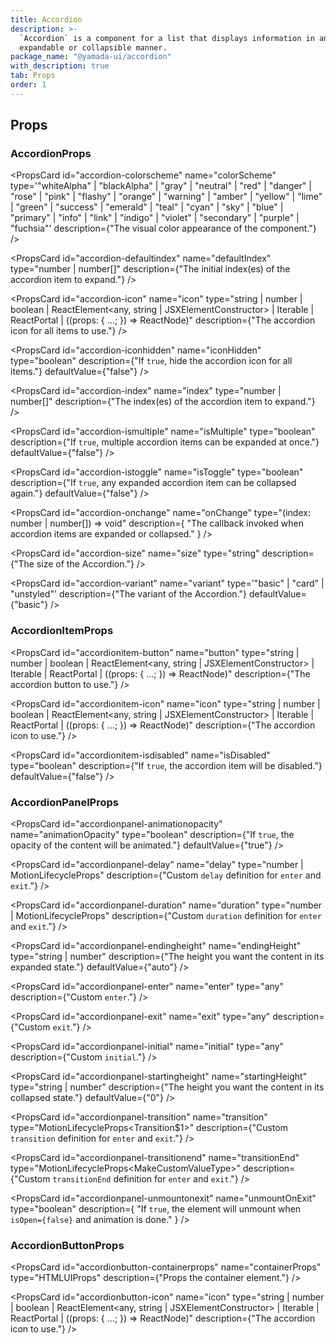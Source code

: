 ```yaml
---
title: Accordion
description: >-
  `Accordion` is a component for a list that displays information in an
  expandable or collapsible manner.
package_name: "@yamada-ui/accordion"
with_description: true
tab: Props
order: 1
---
```


## Props

### AccordionProps

<PropsCard id="accordion-_accept" name="_accept" type="CSSUIObject" />

<PropsCard id="accordion-_active" name="_active" type="CSSUIObject" />

<PropsCard id="accordion-_after" name="_after" type="CSSUIObject" />

<PropsCard id="accordion-_anylink" name="_anyLink" type="CSSUIObject" />

<PropsCard id="accordion-_autofill" name="_autofill" type="CSSUIObject" />

<PropsCard id="accordion-_backdrop" name="_backdrop" type="CSSUIObject" />

<PropsCard id="accordion-_before" name="_before" type="CSSUIObject" />

<PropsCard id="accordion-_between" name="_between" type="CSSUIObject" />

<PropsCard id="accordion-_blank" name="_blank" type="CSSUIObject" />

<PropsCard id="accordion-_checked" name="_checked" type="CSSUIObject" />

<PropsCard id="accordion-_cue" name="_cue" type="CSSUIObject" />

<PropsCard id="accordion-_cueregion" name="_cueRegion" type="CSSUIObject" />

<PropsCard id="accordion-_dark" name="_dark" type="CSSUIObject" />

<PropsCard id="accordion-_default" name="_default" type="CSSUIObject" />

<PropsCard id="accordion-_disabled" name="_disabled" type="CSSUIObject" />

<PropsCard id="accordion-_empty" name="_empty" type="CSSUIObject" />

<PropsCard id="accordion-_enabled" name="_enabled" type="CSSUIObject" />

<PropsCard id="accordion-_end" name="_end" type="CSSUIObject" />

<PropsCard id="accordion-_even" name="_even" type="CSSUIObject" />

<PropsCard id="accordion-_expanded" name="_expanded" type="CSSUIObject" />

<PropsCard
  id="accordion-_fileselector"
  name="_fileSelector"
  type="CSSUIObject"
/>

<PropsCard id="accordion-_filled" name="_filled" type="CSSUIObject" />

<PropsCard id="accordion-_first" name="_first" type="CSSUIObject" />

<PropsCard id="accordion-_firstletter" name="_firstLetter" type="CSSUIObject" />

<PropsCard id="accordion-_firstline" name="_firstLine" type="CSSUIObject" />

<PropsCard id="accordion-_focus" name="_focus" type="CSSUIObject" />

<PropsCard
  id="accordion-_focusvisible"
  name="_focusVisible"
  type="CSSUIObject"
/>

<PropsCard id="accordion-_focuswithin" name="_focusWithin" type="CSSUIObject" />

<PropsCard id="accordion-_fullscreen" name="_fullScreen" type="CSSUIObject" />

<PropsCard id="accordion-_grabbed" name="_grabbed" type="CSSUIObject" />

<PropsCard id="accordion-_groupaccept" name="_groupAccept" type="CSSUIObject" />

<PropsCard id="accordion-_groupactive" name="_groupActive" type="CSSUIObject" />

<PropsCard id="accordion-_groupblank" name="_groupBlank" type="CSSUIObject" />

<PropsCard
  id="accordion-_groupchecked"
  name="_groupChecked"
  type="CSSUIObject"
/>

<PropsCard
  id="accordion-_groupdisabled"
  name="_groupDisabled"
  type="CSSUIObject"
/>

<PropsCard
  id="accordion-_groupenabled"
  name="_groupEnabled"
  type="CSSUIObject"
/>

<PropsCard
  id="accordion-_groupexpanded"
  name="_groupExpanded"
  type="CSSUIObject"
/>

<PropsCard id="accordion-_groupfocus" name="_groupFocus" type="CSSUIObject" />

<PropsCard
  id="accordion-_groupfocusvisible"
  name="_groupFocusVisible"
  type="CSSUIObject"
/>

<PropsCard
  id="accordion-_groupfocuswithin"
  name="_groupFocusWithin"
  type="CSSUIObject"
/>

<PropsCard
  id="accordion-_groupgrabbed"
  name="_groupGrabbed"
  type="CSSUIObject"
/>

<PropsCard
  id="accordion-_grouphorizontal"
  name="_groupHorizontal"
  type="CSSUIObject"
/>

<PropsCard id="accordion-_grouphover" name="_groupHover" type="CSSUIObject" />

<PropsCard id="accordion-_groupidle" name="_groupIdle" type="CSSUIObject" />

<PropsCard
  id="accordion-_groupinvalid"
  name="_groupInvalid"
  type="CSSUIObject"
/>

<PropsCard id="accordion-_grouploaded" name="_groupLoaded" type="CSSUIObject" />

<PropsCard
  id="accordion-_grouploading"
  name="_groupLoading"
  type="CSSUIObject"
/>

<PropsCard
  id="accordion-_groupoptional"
  name="_groupOptional"
  type="CSSUIObject"
/>

<PropsCard
  id="accordion-_groupplaceholdershown"
  name="_groupPlaceholderShown"
  type="CSSUIObject"
/>

<PropsCard
  id="accordion-_grouppressed"
  name="_groupPressed"
  type="CSSUIObject"
/>

<PropsCard
  id="accordion-_groupreadonly"
  name="_groupReadOnly"
  type="CSSUIObject"
/>

<PropsCard
  id="accordion-_groupreadwrite"
  name="_groupReadWrite"
  type="CSSUIObject"
/>

<PropsCard id="accordion-_groupreject" name="_groupReject" type="CSSUIObject" />

<PropsCard
  id="accordion-_grouprequired"
  name="_groupRequired"
  type="CSSUIObject"
/>

<PropsCard
  id="accordion-_groupselected"
  name="_groupSelected"
  type="CSSUIObject"
/>

<PropsCard
  id="accordion-_groupuserinvalid"
  name="_groupUserInvalid"
  type="CSSUIObject"
/>

<PropsCard id="accordion-_groupvalid" name="_groupValid" type="CSSUIObject" />

<PropsCard
  id="accordion-_groupvertical"
  name="_groupVertical"
  type="CSSUIObject"
/>

<PropsCard id="accordion-_hidden" name="_hidden" type="CSSUIObject" />

<PropsCard id="accordion-_holiday" name="_holiday" type="CSSUIObject" />

<PropsCard id="accordion-_horizontal" name="_horizontal" type="CSSUIObject" />

<PropsCard id="accordion-_hover" name="_hover" type="CSSUIObject" />

<PropsCard id="accordion-_idle" name="_idle" type="CSSUIObject" />

<PropsCard
  id="accordion-_indeterminate"
  name="_indeterminate"
  type="CSSUIObject"
/>

<PropsCard id="accordion-_inrange" name="_inRange" type="CSSUIObject" />

<PropsCard id="accordion-_invalid" name="_invalid" type="CSSUIObject" />

<PropsCard id="accordion-_last" name="_last" type="CSSUIObject" />

<PropsCard id="accordion-_light" name="_light" type="CSSUIObject" />

<PropsCard id="accordion-_link" name="_link" type="CSSUIObject" />

<PropsCard id="accordion-_loaded" name="_loaded" type="CSSUIObject" />

<PropsCard id="accordion-_loading" name="_loading" type="CSSUIObject" />

<PropsCard id="accordion-_marker" name="_marker" type="CSSUIObject" />

<PropsCard id="accordion-_mediadark" name="_mediaDark" type="CSSUIObject" />

<PropsCard id="accordion-_medialight" name="_mediaLight" type="CSSUIObject" />

<PropsCard
  id="accordion-_mediareducemotion"
  name="_mediaReduceMotion"
  type="CSSUIObject"
/>

<PropsCard id="accordion-_modal" name="_modal" type="CSSUIObject" />

<PropsCard
  id="accordion-_nativeactive"
  name="_nativeActive"
  type="CSSUIObject"
/>

<PropsCard
  id="accordion-_nativechecked"
  name="_nativeChecked"
  type="CSSUIObject"
/>

<PropsCard
  id="accordion-_nativedisabled"
  name="_nativeDisabled"
  type="CSSUIObject"
/>

<PropsCard id="accordion-_nativefocus" name="_nativeFocus" type="CSSUIObject" />

<PropsCard
  id="accordion-_nativefocusvisible"
  name="_nativeFocusVisible"
  type="CSSUIObject"
/>

<PropsCard
  id="accordion-_nativefocuswithin"
  name="_nativeFocusWithin"
  type="CSSUIObject"
/>

<PropsCard
  id="accordion-_nativehidden"
  name="_nativeHidden"
  type="CSSUIObject"
/>

<PropsCard id="accordion-_nativehover" name="_nativeHover" type="CSSUIObject" />

<PropsCard
  id="accordion-_nativereadonly"
  name="_nativeReadOnly"
  type="CSSUIObject"
/>

<PropsCard
  id="accordion-_nativetarget"
  name="_nativeTarget"
  type="CSSUIObject"
/>

<PropsCard id="accordion-_nativevalid" name="_nativeValid" type="CSSUIObject" />

<PropsCard id="accordion-_notfirst" name="_notFirst" type="CSSUIObject" />

<PropsCard id="accordion-_notlast" name="_notLast" type="CSSUIObject" />

<PropsCard id="accordion-_nottarget" name="_notTarget" type="CSSUIObject" />

<PropsCard id="accordion-_odd" name="_odd" type="CSSUIObject" />

<PropsCard id="accordion-_only" name="_only" type="CSSUIObject" />

<PropsCard id="accordion-_optional" name="_optional" type="CSSUIObject" />

<PropsCard id="accordion-_outrange" name="_outRange" type="CSSUIObject" />

<PropsCard id="accordion-_outside" name="_outside" type="CSSUIObject" />

<PropsCard id="accordion-_paused" name="_paused" type="CSSUIObject" />

<PropsCard id="accordion-_peeraccept" name="_peerAccept" type="CSSUIObject" />

<PropsCard id="accordion-_peeractive" name="_peerActive" type="CSSUIObject" />

<PropsCard id="accordion-_peerblank" name="_peerBlank" type="CSSUIObject" />

<PropsCard id="accordion-_peerchecked" name="_peerChecked" type="CSSUIObject" />

<PropsCard
  id="accordion-_peerdisabled"
  name="_peerDisabled"
  type="CSSUIObject"
/>

<PropsCard id="accordion-_peerenabled" name="_peerEnabled" type="CSSUIObject" />

<PropsCard
  id="accordion-_peerexpanded"
  name="_peerExpanded"
  type="CSSUIObject"
/>

<PropsCard id="accordion-_peerfocus" name="_peerFocus" type="CSSUIObject" />

<PropsCard
  id="accordion-_peerfocusvisible"
  name="_peerFocusVisible"
  type="CSSUIObject"
/>

<PropsCard
  id="accordion-_peerfocuswithin"
  name="_peerFocusWithin"
  type="CSSUIObject"
/>

<PropsCard id="accordion-_peergrabbed" name="_peerGrabbed" type="CSSUIObject" />

<PropsCard
  id="accordion-_peerhorizontal"
  name="_peerHorizontal"
  type="CSSUIObject"
/>

<PropsCard id="accordion-_peerhover" name="_peerHover" type="CSSUIObject" />

<PropsCard id="accordion-_peeridle" name="_peerIdle" type="CSSUIObject" />

<PropsCard id="accordion-_peerinvalid" name="_peerInvalid" type="CSSUIObject" />

<PropsCard id="accordion-_peerloaded" name="_peerLoaded" type="CSSUIObject" />

<PropsCard id="accordion-_peerloading" name="_peerLoading" type="CSSUIObject" />

<PropsCard
  id="accordion-_peeroptional"
  name="_peerOptional"
  type="CSSUIObject"
/>

<PropsCard
  id="accordion-_peerplaceholdershown"
  name="_peerPlaceholderShown"
  type="CSSUIObject"
/>

<PropsCard id="accordion-_peerpressed" name="_peerPressed" type="CSSUIObject" />

<PropsCard
  id="accordion-_peerreadonly"
  name="_peerReadOnly"
  type="CSSUIObject"
/>

<PropsCard
  id="accordion-_peerreadwrite"
  name="_peerReadWrite"
  type="CSSUIObject"
/>

<PropsCard id="accordion-_peerreject" name="_peerReject" type="CSSUIObject" />

<PropsCard
  id="accordion-_peerrequired"
  name="_peerRequired"
  type="CSSUIObject"
/>

<PropsCard
  id="accordion-_peerselected"
  name="_peerSelected"
  type="CSSUIObject"
/>

<PropsCard
  id="accordion-_peeruserinvalid"
  name="_peerUserInvalid"
  type="CSSUIObject"
/>

<PropsCard id="accordion-_peervalid" name="_peerValid" type="CSSUIObject" />

<PropsCard
  id="accordion-_peervertical"
  name="_peerVertical"
  type="CSSUIObject"
/>

<PropsCard id="accordion-_picture" name="_picture" type="CSSUIObject" />

<PropsCard id="accordion-_placeholder" name="_placeholder" type="CSSUIObject" />

<PropsCard
  id="accordion-_placeholdershown"
  name="_placeholderShown"
  type="CSSUIObject"
/>

<PropsCard id="accordion-_playing" name="_playing" type="CSSUIObject" />

<PropsCard id="accordion-_pressed" name="_pressed" type="CSSUIObject" />

<PropsCard id="accordion-_print" name="_print" type="CSSUIObject" />

<PropsCard id="accordion-_readonly" name="_readOnly" type="CSSUIObject" />

<PropsCard id="accordion-_readwrite" name="_readWrite" type="CSSUIObject" />

<PropsCard id="accordion-_reject" name="_reject" type="CSSUIObject" />

<PropsCard id="accordion-_required" name="_required" type="CSSUIObject" />

<PropsCard id="accordion-_ripple" name="_ripple" type="CSSUIObject" />

<PropsCard id="accordion-_scrollbar" name="_scrollbar" type="CSSUIObject" />

<PropsCard
  id="accordion-_scrollbarbutton"
  name="_scrollbarButton"
  type="CSSUIObject"
/>

<PropsCard
  id="accordion-_scrollbarcorner"
  name="_scrollbarCorner"
  type="CSSUIObject"
/>

<PropsCard
  id="accordion-_scrollbarthumb"
  name="_scrollbarThumb"
  type="CSSUIObject"
/>

<PropsCard
  id="accordion-_scrollbartrack"
  name="_scrollbarTrack"
  type="CSSUIObject"
/>

<PropsCard
  id="accordion-_scrollbartrackpiece"
  name="_scrollbarTrackPiece"
  type="CSSUIObject"
/>

<PropsCard id="accordion-_selected" name="_selected" type="CSSUIObject" />

<PropsCard id="accordion-_selection" name="_selection" type="CSSUIObject" />

<PropsCard id="accordion-_start" name="_start" type="CSSUIObject" />

<PropsCard id="accordion-_target" name="_target" type="CSSUIObject" />

<PropsCard id="accordion-_today" name="_today" type="CSSUIObject" />

<PropsCard id="accordion-_userinvalid" name="_userInvalid" type="CSSUIObject" />

<PropsCard id="accordion-_valid" name="_valid" type="CSSUIObject" />

<PropsCard id="accordion-_vertical" name="_vertical" type="CSSUIObject" />

<PropsCard id="accordion-_visited" name="_visited" type="CSSUIObject" />

<PropsCard id="accordion-_weekend" name="_weekend" type="CSSUIObject" />

<PropsCard
  id="accordion-colorscheme"
  name="colorScheme"
  type='"whiteAlpha" | "blackAlpha" | "gray" | "neutral" | "red" | "danger" | "rose" | "pink" | "flashy" | "orange" | "warning" | "amber" | "yellow" | "lime" | "green" | "success" | "emerald" | "teal" | "cyan" | "sky" | "blue" | "primary" | "info" | "link" | "indigo" | "violet" | "secondary" | "purple" | "fuchsia"'
  description={"The visual color appearance of the component."}
/>

<PropsCard
  id="accordion-defaultindex"
  name="defaultIndex"
  type="number | number[]"
  description={"The initial index(es) of the accordion item to expand."}
/>

<PropsCard
  id="accordion-icon"
  name="icon"
  type="string | number | boolean | ReactElement<any, string | JSXElementConstructor<any>> | Iterable<ReactNode> | ReactPortal | ((props: { ...; }) => ReactNode)"
  description={"The accordion icon for all items to use."}
/>

<PropsCard
  id="accordion-iconhidden"
  name="iconHidden"
  type="boolean"
  description={"If `true`, hide the accordion icon for all items."}
  defaultValue={"false"}
/>

<PropsCard
  id="accordion-index"
  name="index"
  type="number | number[]"
  description={"The index(es) of the accordion item to expand."}
/>

<PropsCard
  id="accordion-ismultiple"
  name="isMultiple"
  type="boolean"
  description={"If `true`, multiple accordion items can be expanded at once."}
  defaultValue={"false"}
/>

<PropsCard
  id="accordion-istoggle"
  name="isToggle"
  type="boolean"
  description={"If `true`, any expanded accordion item can be collapsed again."}
  defaultValue={"false"}
/>

<PropsCard
  id="accordion-onchange"
  name="onChange"
  type="(index: number | number[]) => void"
  description={
    "The callback invoked when accordion items are expanded or collapsed."
  }
/>

<PropsCard
  id="accordion-size"
  name="size"
  type="string"
  description={"The size of the Accordion."}
/>

<PropsCard
  id="accordion-variant"
  name="variant"
  type='"basic" | "card" | "unstyled"'
  description={"The variant of the Accordion."}
  defaultValue={"basic"}
/>

### AccordionItemProps

<PropsCard id="accordionitem-_accept" name="_accept" type="CSSUIObject" />

<PropsCard id="accordionitem-_active" name="_active" type="CSSUIObject" />

<PropsCard id="accordionitem-_after" name="_after" type="CSSUIObject" />

<PropsCard id="accordionitem-_anylink" name="_anyLink" type="CSSUIObject" />

<PropsCard id="accordionitem-_autofill" name="_autofill" type="CSSUIObject" />

<PropsCard id="accordionitem-_backdrop" name="_backdrop" type="CSSUIObject" />

<PropsCard id="accordionitem-_before" name="_before" type="CSSUIObject" />

<PropsCard id="accordionitem-_between" name="_between" type="CSSUIObject" />

<PropsCard id="accordionitem-_blank" name="_blank" type="CSSUIObject" />

<PropsCard id="accordionitem-_checked" name="_checked" type="CSSUIObject" />

<PropsCard id="accordionitem-_cue" name="_cue" type="CSSUIObject" />

<PropsCard id="accordionitem-_cueregion" name="_cueRegion" type="CSSUIObject" />

<PropsCard id="accordionitem-_dark" name="_dark" type="CSSUIObject" />

<PropsCard id="accordionitem-_default" name="_default" type="CSSUIObject" />

<PropsCard id="accordionitem-_disabled" name="_disabled" type="CSSUIObject" />

<PropsCard id="accordionitem-_empty" name="_empty" type="CSSUIObject" />

<PropsCard id="accordionitem-_enabled" name="_enabled" type="CSSUIObject" />

<PropsCard id="accordionitem-_end" name="_end" type="CSSUIObject" />

<PropsCard id="accordionitem-_even" name="_even" type="CSSUIObject" />

<PropsCard id="accordionitem-_expanded" name="_expanded" type="CSSUIObject" />

<PropsCard
  id="accordionitem-_fileselector"
  name="_fileSelector"
  type="CSSUIObject"
/>

<PropsCard id="accordionitem-_filled" name="_filled" type="CSSUIObject" />

<PropsCard id="accordionitem-_first" name="_first" type="CSSUIObject" />

<PropsCard
  id="accordionitem-_firstletter"
  name="_firstLetter"
  type="CSSUIObject"
/>

<PropsCard id="accordionitem-_firstline" name="_firstLine" type="CSSUIObject" />

<PropsCard id="accordionitem-_focus" name="_focus" type="CSSUIObject" />

<PropsCard
  id="accordionitem-_focusvisible"
  name="_focusVisible"
  type="CSSUIObject"
/>

<PropsCard
  id="accordionitem-_focuswithin"
  name="_focusWithin"
  type="CSSUIObject"
/>

<PropsCard
  id="accordionitem-_fullscreen"
  name="_fullScreen"
  type="CSSUIObject"
/>

<PropsCard id="accordionitem-_grabbed" name="_grabbed" type="CSSUIObject" />

<PropsCard
  id="accordionitem-_groupaccept"
  name="_groupAccept"
  type="CSSUIObject"
/>

<PropsCard
  id="accordionitem-_groupactive"
  name="_groupActive"
  type="CSSUIObject"
/>

<PropsCard
  id="accordionitem-_groupblank"
  name="_groupBlank"
  type="CSSUIObject"
/>

<PropsCard
  id="accordionitem-_groupchecked"
  name="_groupChecked"
  type="CSSUIObject"
/>

<PropsCard
  id="accordionitem-_groupdisabled"
  name="_groupDisabled"
  type="CSSUIObject"
/>

<PropsCard
  id="accordionitem-_groupenabled"
  name="_groupEnabled"
  type="CSSUIObject"
/>

<PropsCard
  id="accordionitem-_groupexpanded"
  name="_groupExpanded"
  type="CSSUIObject"
/>

<PropsCard
  id="accordionitem-_groupfocus"
  name="_groupFocus"
  type="CSSUIObject"
/>

<PropsCard
  id="accordionitem-_groupfocusvisible"
  name="_groupFocusVisible"
  type="CSSUIObject"
/>

<PropsCard
  id="accordionitem-_groupfocuswithin"
  name="_groupFocusWithin"
  type="CSSUIObject"
/>

<PropsCard
  id="accordionitem-_groupgrabbed"
  name="_groupGrabbed"
  type="CSSUIObject"
/>

<PropsCard
  id="accordionitem-_grouphorizontal"
  name="_groupHorizontal"
  type="CSSUIObject"
/>

<PropsCard
  id="accordionitem-_grouphover"
  name="_groupHover"
  type="CSSUIObject"
/>

<PropsCard id="accordionitem-_groupidle" name="_groupIdle" type="CSSUIObject" />

<PropsCard
  id="accordionitem-_groupinvalid"
  name="_groupInvalid"
  type="CSSUIObject"
/>

<PropsCard
  id="accordionitem-_grouploaded"
  name="_groupLoaded"
  type="CSSUIObject"
/>

<PropsCard
  id="accordionitem-_grouploading"
  name="_groupLoading"
  type="CSSUIObject"
/>

<PropsCard
  id="accordionitem-_groupoptional"
  name="_groupOptional"
  type="CSSUIObject"
/>

<PropsCard
  id="accordionitem-_groupplaceholdershown"
  name="_groupPlaceholderShown"
  type="CSSUIObject"
/>

<PropsCard
  id="accordionitem-_grouppressed"
  name="_groupPressed"
  type="CSSUIObject"
/>

<PropsCard
  id="accordionitem-_groupreadonly"
  name="_groupReadOnly"
  type="CSSUIObject"
/>

<PropsCard
  id="accordionitem-_groupreadwrite"
  name="_groupReadWrite"
  type="CSSUIObject"
/>

<PropsCard
  id="accordionitem-_groupreject"
  name="_groupReject"
  type="CSSUIObject"
/>

<PropsCard
  id="accordionitem-_grouprequired"
  name="_groupRequired"
  type="CSSUIObject"
/>

<PropsCard
  id="accordionitem-_groupselected"
  name="_groupSelected"
  type="CSSUIObject"
/>

<PropsCard
  id="accordionitem-_groupuserinvalid"
  name="_groupUserInvalid"
  type="CSSUIObject"
/>

<PropsCard
  id="accordionitem-_groupvalid"
  name="_groupValid"
  type="CSSUIObject"
/>

<PropsCard
  id="accordionitem-_groupvertical"
  name="_groupVertical"
  type="CSSUIObject"
/>

<PropsCard id="accordionitem-_hidden" name="_hidden" type="CSSUIObject" />

<PropsCard id="accordionitem-_holiday" name="_holiday" type="CSSUIObject" />

<PropsCard
  id="accordionitem-_horizontal"
  name="_horizontal"
  type="CSSUIObject"
/>

<PropsCard id="accordionitem-_hover" name="_hover" type="CSSUIObject" />

<PropsCard id="accordionitem-_idle" name="_idle" type="CSSUIObject" />

<PropsCard
  id="accordionitem-_indeterminate"
  name="_indeterminate"
  type="CSSUIObject"
/>

<PropsCard id="accordionitem-_inrange" name="_inRange" type="CSSUIObject" />

<PropsCard id="accordionitem-_invalid" name="_invalid" type="CSSUIObject" />

<PropsCard id="accordionitem-_last" name="_last" type="CSSUIObject" />

<PropsCard id="accordionitem-_light" name="_light" type="CSSUIObject" />

<PropsCard id="accordionitem-_link" name="_link" type="CSSUIObject" />

<PropsCard id="accordionitem-_loaded" name="_loaded" type="CSSUIObject" />

<PropsCard id="accordionitem-_loading" name="_loading" type="CSSUIObject" />

<PropsCard id="accordionitem-_marker" name="_marker" type="CSSUIObject" />

<PropsCard id="accordionitem-_mediadark" name="_mediaDark" type="CSSUIObject" />

<PropsCard
  id="accordionitem-_medialight"
  name="_mediaLight"
  type="CSSUIObject"
/>

<PropsCard
  id="accordionitem-_mediareducemotion"
  name="_mediaReduceMotion"
  type="CSSUIObject"
/>

<PropsCard id="accordionitem-_modal" name="_modal" type="CSSUIObject" />

<PropsCard
  id="accordionitem-_nativeactive"
  name="_nativeActive"
  type="CSSUIObject"
/>

<PropsCard
  id="accordionitem-_nativechecked"
  name="_nativeChecked"
  type="CSSUIObject"
/>

<PropsCard
  id="accordionitem-_nativedisabled"
  name="_nativeDisabled"
  type="CSSUIObject"
/>

<PropsCard
  id="accordionitem-_nativefocus"
  name="_nativeFocus"
  type="CSSUIObject"
/>

<PropsCard
  id="accordionitem-_nativefocusvisible"
  name="_nativeFocusVisible"
  type="CSSUIObject"
/>

<PropsCard
  id="accordionitem-_nativefocuswithin"
  name="_nativeFocusWithin"
  type="CSSUIObject"
/>

<PropsCard
  id="accordionitem-_nativehidden"
  name="_nativeHidden"
  type="CSSUIObject"
/>

<PropsCard
  id="accordionitem-_nativehover"
  name="_nativeHover"
  type="CSSUIObject"
/>

<PropsCard
  id="accordionitem-_nativereadonly"
  name="_nativeReadOnly"
  type="CSSUIObject"
/>

<PropsCard
  id="accordionitem-_nativetarget"
  name="_nativeTarget"
  type="CSSUIObject"
/>

<PropsCard
  id="accordionitem-_nativevalid"
  name="_nativeValid"
  type="CSSUIObject"
/>

<PropsCard id="accordionitem-_notfirst" name="_notFirst" type="CSSUIObject" />

<PropsCard id="accordionitem-_notlast" name="_notLast" type="CSSUIObject" />

<PropsCard id="accordionitem-_nottarget" name="_notTarget" type="CSSUIObject" />

<PropsCard id="accordionitem-_odd" name="_odd" type="CSSUIObject" />

<PropsCard id="accordionitem-_only" name="_only" type="CSSUIObject" />

<PropsCard id="accordionitem-_optional" name="_optional" type="CSSUIObject" />

<PropsCard id="accordionitem-_outrange" name="_outRange" type="CSSUIObject" />

<PropsCard id="accordionitem-_outside" name="_outside" type="CSSUIObject" />

<PropsCard id="accordionitem-_paused" name="_paused" type="CSSUIObject" />

<PropsCard
  id="accordionitem-_peeraccept"
  name="_peerAccept"
  type="CSSUIObject"
/>

<PropsCard
  id="accordionitem-_peeractive"
  name="_peerActive"
  type="CSSUIObject"
/>

<PropsCard id="accordionitem-_peerblank" name="_peerBlank" type="CSSUIObject" />

<PropsCard
  id="accordionitem-_peerchecked"
  name="_peerChecked"
  type="CSSUIObject"
/>

<PropsCard
  id="accordionitem-_peerdisabled"
  name="_peerDisabled"
  type="CSSUIObject"
/>

<PropsCard
  id="accordionitem-_peerenabled"
  name="_peerEnabled"
  type="CSSUIObject"
/>

<PropsCard
  id="accordionitem-_peerexpanded"
  name="_peerExpanded"
  type="CSSUIObject"
/>

<PropsCard id="accordionitem-_peerfocus" name="_peerFocus" type="CSSUIObject" />

<PropsCard
  id="accordionitem-_peerfocusvisible"
  name="_peerFocusVisible"
  type="CSSUIObject"
/>

<PropsCard
  id="accordionitem-_peerfocuswithin"
  name="_peerFocusWithin"
  type="CSSUIObject"
/>

<PropsCard
  id="accordionitem-_peergrabbed"
  name="_peerGrabbed"
  type="CSSUIObject"
/>

<PropsCard
  id="accordionitem-_peerhorizontal"
  name="_peerHorizontal"
  type="CSSUIObject"
/>

<PropsCard id="accordionitem-_peerhover" name="_peerHover" type="CSSUIObject" />

<PropsCard id="accordionitem-_peeridle" name="_peerIdle" type="CSSUIObject" />

<PropsCard
  id="accordionitem-_peerinvalid"
  name="_peerInvalid"
  type="CSSUIObject"
/>

<PropsCard
  id="accordionitem-_peerloaded"
  name="_peerLoaded"
  type="CSSUIObject"
/>

<PropsCard
  id="accordionitem-_peerloading"
  name="_peerLoading"
  type="CSSUIObject"
/>

<PropsCard
  id="accordionitem-_peeroptional"
  name="_peerOptional"
  type="CSSUIObject"
/>

<PropsCard
  id="accordionitem-_peerplaceholdershown"
  name="_peerPlaceholderShown"
  type="CSSUIObject"
/>

<PropsCard
  id="accordionitem-_peerpressed"
  name="_peerPressed"
  type="CSSUIObject"
/>

<PropsCard
  id="accordionitem-_peerreadonly"
  name="_peerReadOnly"
  type="CSSUIObject"
/>

<PropsCard
  id="accordionitem-_peerreadwrite"
  name="_peerReadWrite"
  type="CSSUIObject"
/>

<PropsCard
  id="accordionitem-_peerreject"
  name="_peerReject"
  type="CSSUIObject"
/>

<PropsCard
  id="accordionitem-_peerrequired"
  name="_peerRequired"
  type="CSSUIObject"
/>

<PropsCard
  id="accordionitem-_peerselected"
  name="_peerSelected"
  type="CSSUIObject"
/>

<PropsCard
  id="accordionitem-_peeruserinvalid"
  name="_peerUserInvalid"
  type="CSSUIObject"
/>

<PropsCard id="accordionitem-_peervalid" name="_peerValid" type="CSSUIObject" />

<PropsCard
  id="accordionitem-_peervertical"
  name="_peerVertical"
  type="CSSUIObject"
/>

<PropsCard id="accordionitem-_picture" name="_picture" type="CSSUIObject" />

<PropsCard
  id="accordionitem-_placeholder"
  name="_placeholder"
  type="CSSUIObject"
/>

<PropsCard
  id="accordionitem-_placeholdershown"
  name="_placeholderShown"
  type="CSSUIObject"
/>

<PropsCard id="accordionitem-_playing" name="_playing" type="CSSUIObject" />

<PropsCard id="accordionitem-_pressed" name="_pressed" type="CSSUIObject" />

<PropsCard id="accordionitem-_print" name="_print" type="CSSUIObject" />

<PropsCard id="accordionitem-_readonly" name="_readOnly" type="CSSUIObject" />

<PropsCard id="accordionitem-_readwrite" name="_readWrite" type="CSSUIObject" />

<PropsCard id="accordionitem-_reject" name="_reject" type="CSSUIObject" />

<PropsCard id="accordionitem-_required" name="_required" type="CSSUIObject" />

<PropsCard id="accordionitem-_ripple" name="_ripple" type="CSSUIObject" />

<PropsCard id="accordionitem-_scrollbar" name="_scrollbar" type="CSSUIObject" />

<PropsCard
  id="accordionitem-_scrollbarbutton"
  name="_scrollbarButton"
  type="CSSUIObject"
/>

<PropsCard
  id="accordionitem-_scrollbarcorner"
  name="_scrollbarCorner"
  type="CSSUIObject"
/>

<PropsCard
  id="accordionitem-_scrollbarthumb"
  name="_scrollbarThumb"
  type="CSSUIObject"
/>

<PropsCard
  id="accordionitem-_scrollbartrack"
  name="_scrollbarTrack"
  type="CSSUIObject"
/>

<PropsCard
  id="accordionitem-_scrollbartrackpiece"
  name="_scrollbarTrackPiece"
  type="CSSUIObject"
/>

<PropsCard id="accordionitem-_selected" name="_selected" type="CSSUIObject" />

<PropsCard id="accordionitem-_selection" name="_selection" type="CSSUIObject" />

<PropsCard id="accordionitem-_start" name="_start" type="CSSUIObject" />

<PropsCard id="accordionitem-_target" name="_target" type="CSSUIObject" />

<PropsCard id="accordionitem-_today" name="_today" type="CSSUIObject" />

<PropsCard
  id="accordionitem-_userinvalid"
  name="_userInvalid"
  type="CSSUIObject"
/>

<PropsCard id="accordionitem-_valid" name="_valid" type="CSSUIObject" />

<PropsCard id="accordionitem-_vertical" name="_vertical" type="CSSUIObject" />

<PropsCard id="accordionitem-_visited" name="_visited" type="CSSUIObject" />

<PropsCard id="accordionitem-_weekend" name="_weekend" type="CSSUIObject" />

<PropsCard
  id="accordionitem-button"
  name="button"
  type="string | number | boolean | ReactElement<any, string | JSXElementConstructor<any>> | Iterable<ReactNode> | ReactPortal | ((props: { ...; }) => ReactNode)"
  description={"The accordion button to use."}
/>

<PropsCard
  id="accordionitem-icon"
  name="icon"
  type="string | number | boolean | ReactElement<any, string | JSXElementConstructor<any>> | Iterable<ReactNode> | ReactPortal | ((props: { ...; }) => ReactNode)"
  description={"The accordion icon to use."}
/>

<PropsCard
  id="accordionitem-isdisabled"
  name="isDisabled"
  type="boolean"
  description={"If `true`, the accordion item will be disabled."}
  defaultValue={"false"}
/>

### AccordionPanelProps

<PropsCard id="accordionpanel-_accept" name="_accept" type="CSSUIObject" />

<PropsCard id="accordionpanel-_active" name="_active" type="CSSUIObject" />

<PropsCard id="accordionpanel-_after" name="_after" type="CSSUIObject" />

<PropsCard id="accordionpanel-_anylink" name="_anyLink" type="CSSUIObject" />

<PropsCard id="accordionpanel-_autofill" name="_autofill" type="CSSUIObject" />

<PropsCard id="accordionpanel-_backdrop" name="_backdrop" type="CSSUIObject" />

<PropsCard id="accordionpanel-_before" name="_before" type="CSSUIObject" />

<PropsCard id="accordionpanel-_between" name="_between" type="CSSUIObject" />

<PropsCard id="accordionpanel-_blank" name="_blank" type="CSSUIObject" />

<PropsCard id="accordionpanel-_checked" name="_checked" type="CSSUIObject" />

<PropsCard id="accordionpanel-_cue" name="_cue" type="CSSUIObject" />

<PropsCard
  id="accordionpanel-_cueregion"
  name="_cueRegion"
  type="CSSUIObject"
/>

<PropsCard id="accordionpanel-_dark" name="_dark" type="CSSUIObject" />

<PropsCard id="accordionpanel-_default" name="_default" type="CSSUIObject" />

<PropsCard id="accordionpanel-_disabled" name="_disabled" type="CSSUIObject" />

<PropsCard id="accordionpanel-_empty" name="_empty" type="CSSUIObject" />

<PropsCard id="accordionpanel-_enabled" name="_enabled" type="CSSUIObject" />

<PropsCard id="accordionpanel-_end" name="_end" type="CSSUIObject" />

<PropsCard id="accordionpanel-_even" name="_even" type="CSSUIObject" />

<PropsCard id="accordionpanel-_expanded" name="_expanded" type="CSSUIObject" />

<PropsCard
  id="accordionpanel-_fileselector"
  name="_fileSelector"
  type="CSSUIObject"
/>

<PropsCard id="accordionpanel-_filled" name="_filled" type="CSSUIObject" />

<PropsCard id="accordionpanel-_first" name="_first" type="CSSUIObject" />

<PropsCard
  id="accordionpanel-_firstletter"
  name="_firstLetter"
  type="CSSUIObject"
/>

<PropsCard
  id="accordionpanel-_firstline"
  name="_firstLine"
  type="CSSUIObject"
/>

<PropsCard id="accordionpanel-_focus" name="_focus" type="CSSUIObject" />

<PropsCard
  id="accordionpanel-_focusvisible"
  name="_focusVisible"
  type="CSSUIObject"
/>

<PropsCard
  id="accordionpanel-_focuswithin"
  name="_focusWithin"
  type="CSSUIObject"
/>

<PropsCard
  id="accordionpanel-_fullscreen"
  name="_fullScreen"
  type="CSSUIObject"
/>

<PropsCard id="accordionpanel-_grabbed" name="_grabbed" type="CSSUIObject" />

<PropsCard
  id="accordionpanel-_groupaccept"
  name="_groupAccept"
  type="CSSUIObject"
/>

<PropsCard
  id="accordionpanel-_groupactive"
  name="_groupActive"
  type="CSSUIObject"
/>

<PropsCard
  id="accordionpanel-_groupblank"
  name="_groupBlank"
  type="CSSUIObject"
/>

<PropsCard
  id="accordionpanel-_groupchecked"
  name="_groupChecked"
  type="CSSUIObject"
/>

<PropsCard
  id="accordionpanel-_groupdisabled"
  name="_groupDisabled"
  type="CSSUIObject"
/>

<PropsCard
  id="accordionpanel-_groupenabled"
  name="_groupEnabled"
  type="CSSUIObject"
/>

<PropsCard
  id="accordionpanel-_groupexpanded"
  name="_groupExpanded"
  type="CSSUIObject"
/>

<PropsCard
  id="accordionpanel-_groupfocus"
  name="_groupFocus"
  type="CSSUIObject"
/>

<PropsCard
  id="accordionpanel-_groupfocusvisible"
  name="_groupFocusVisible"
  type="CSSUIObject"
/>

<PropsCard
  id="accordionpanel-_groupfocuswithin"
  name="_groupFocusWithin"
  type="CSSUIObject"
/>

<PropsCard
  id="accordionpanel-_groupgrabbed"
  name="_groupGrabbed"
  type="CSSUIObject"
/>

<PropsCard
  id="accordionpanel-_grouphorizontal"
  name="_groupHorizontal"
  type="CSSUIObject"
/>

<PropsCard
  id="accordionpanel-_grouphover"
  name="_groupHover"
  type="CSSUIObject"
/>

<PropsCard
  id="accordionpanel-_groupidle"
  name="_groupIdle"
  type="CSSUIObject"
/>

<PropsCard
  id="accordionpanel-_groupinvalid"
  name="_groupInvalid"
  type="CSSUIObject"
/>

<PropsCard
  id="accordionpanel-_grouploaded"
  name="_groupLoaded"
  type="CSSUIObject"
/>

<PropsCard
  id="accordionpanel-_grouploading"
  name="_groupLoading"
  type="CSSUIObject"
/>

<PropsCard
  id="accordionpanel-_groupoptional"
  name="_groupOptional"
  type="CSSUIObject"
/>

<PropsCard
  id="accordionpanel-_groupplaceholdershown"
  name="_groupPlaceholderShown"
  type="CSSUIObject"
/>

<PropsCard
  id="accordionpanel-_grouppressed"
  name="_groupPressed"
  type="CSSUIObject"
/>

<PropsCard
  id="accordionpanel-_groupreadonly"
  name="_groupReadOnly"
  type="CSSUIObject"
/>

<PropsCard
  id="accordionpanel-_groupreadwrite"
  name="_groupReadWrite"
  type="CSSUIObject"
/>

<PropsCard
  id="accordionpanel-_groupreject"
  name="_groupReject"
  type="CSSUIObject"
/>

<PropsCard
  id="accordionpanel-_grouprequired"
  name="_groupRequired"
  type="CSSUIObject"
/>

<PropsCard
  id="accordionpanel-_groupselected"
  name="_groupSelected"
  type="CSSUIObject"
/>

<PropsCard
  id="accordionpanel-_groupuserinvalid"
  name="_groupUserInvalid"
  type="CSSUIObject"
/>

<PropsCard
  id="accordionpanel-_groupvalid"
  name="_groupValid"
  type="CSSUIObject"
/>

<PropsCard
  id="accordionpanel-_groupvertical"
  name="_groupVertical"
  type="CSSUIObject"
/>

<PropsCard id="accordionpanel-_hidden" name="_hidden" type="CSSUIObject" />

<PropsCard id="accordionpanel-_holiday" name="_holiday" type="CSSUIObject" />

<PropsCard
  id="accordionpanel-_horizontal"
  name="_horizontal"
  type="CSSUIObject"
/>

<PropsCard id="accordionpanel-_hover" name="_hover" type="CSSUIObject" />

<PropsCard id="accordionpanel-_idle" name="_idle" type="CSSUIObject" />

<PropsCard
  id="accordionpanel-_indeterminate"
  name="_indeterminate"
  type="CSSUIObject"
/>

<PropsCard id="accordionpanel-_inrange" name="_inRange" type="CSSUIObject" />

<PropsCard id="accordionpanel-_invalid" name="_invalid" type="CSSUIObject" />

<PropsCard id="accordionpanel-_last" name="_last" type="CSSUIObject" />

<PropsCard id="accordionpanel-_light" name="_light" type="CSSUIObject" />

<PropsCard id="accordionpanel-_link" name="_link" type="CSSUIObject" />

<PropsCard id="accordionpanel-_loaded" name="_loaded" type="CSSUIObject" />

<PropsCard id="accordionpanel-_loading" name="_loading" type="CSSUIObject" />

<PropsCard id="accordionpanel-_marker" name="_marker" type="CSSUIObject" />

<PropsCard
  id="accordionpanel-_mediadark"
  name="_mediaDark"
  type="CSSUIObject"
/>

<PropsCard
  id="accordionpanel-_medialight"
  name="_mediaLight"
  type="CSSUIObject"
/>

<PropsCard
  id="accordionpanel-_mediareducemotion"
  name="_mediaReduceMotion"
  type="CSSUIObject"
/>

<PropsCard id="accordionpanel-_modal" name="_modal" type="CSSUIObject" />

<PropsCard
  id="accordionpanel-_nativeactive"
  name="_nativeActive"
  type="CSSUIObject"
/>

<PropsCard
  id="accordionpanel-_nativechecked"
  name="_nativeChecked"
  type="CSSUIObject"
/>

<PropsCard
  id="accordionpanel-_nativedisabled"
  name="_nativeDisabled"
  type="CSSUIObject"
/>

<PropsCard
  id="accordionpanel-_nativefocus"
  name="_nativeFocus"
  type="CSSUIObject"
/>

<PropsCard
  id="accordionpanel-_nativefocusvisible"
  name="_nativeFocusVisible"
  type="CSSUIObject"
/>

<PropsCard
  id="accordionpanel-_nativefocuswithin"
  name="_nativeFocusWithin"
  type="CSSUIObject"
/>

<PropsCard
  id="accordionpanel-_nativehidden"
  name="_nativeHidden"
  type="CSSUIObject"
/>

<PropsCard
  id="accordionpanel-_nativehover"
  name="_nativeHover"
  type="CSSUIObject"
/>

<PropsCard
  id="accordionpanel-_nativereadonly"
  name="_nativeReadOnly"
  type="CSSUIObject"
/>

<PropsCard
  id="accordionpanel-_nativetarget"
  name="_nativeTarget"
  type="CSSUIObject"
/>

<PropsCard
  id="accordionpanel-_nativevalid"
  name="_nativeValid"
  type="CSSUIObject"
/>

<PropsCard id="accordionpanel-_notfirst" name="_notFirst" type="CSSUIObject" />

<PropsCard id="accordionpanel-_notlast" name="_notLast" type="CSSUIObject" />

<PropsCard
  id="accordionpanel-_nottarget"
  name="_notTarget"
  type="CSSUIObject"
/>

<PropsCard id="accordionpanel-_odd" name="_odd" type="CSSUIObject" />

<PropsCard id="accordionpanel-_only" name="_only" type="CSSUIObject" />

<PropsCard id="accordionpanel-_optional" name="_optional" type="CSSUIObject" />

<PropsCard id="accordionpanel-_outrange" name="_outRange" type="CSSUIObject" />

<PropsCard id="accordionpanel-_outside" name="_outside" type="CSSUIObject" />

<PropsCard id="accordionpanel-_paused" name="_paused" type="CSSUIObject" />

<PropsCard
  id="accordionpanel-_peeraccept"
  name="_peerAccept"
  type="CSSUIObject"
/>

<PropsCard
  id="accordionpanel-_peeractive"
  name="_peerActive"
  type="CSSUIObject"
/>

<PropsCard
  id="accordionpanel-_peerblank"
  name="_peerBlank"
  type="CSSUIObject"
/>

<PropsCard
  id="accordionpanel-_peerchecked"
  name="_peerChecked"
  type="CSSUIObject"
/>

<PropsCard
  id="accordionpanel-_peerdisabled"
  name="_peerDisabled"
  type="CSSUIObject"
/>

<PropsCard
  id="accordionpanel-_peerenabled"
  name="_peerEnabled"
  type="CSSUIObject"
/>

<PropsCard
  id="accordionpanel-_peerexpanded"
  name="_peerExpanded"
  type="CSSUIObject"
/>

<PropsCard
  id="accordionpanel-_peerfocus"
  name="_peerFocus"
  type="CSSUIObject"
/>

<PropsCard
  id="accordionpanel-_peerfocusvisible"
  name="_peerFocusVisible"
  type="CSSUIObject"
/>

<PropsCard
  id="accordionpanel-_peerfocuswithin"
  name="_peerFocusWithin"
  type="CSSUIObject"
/>

<PropsCard
  id="accordionpanel-_peergrabbed"
  name="_peerGrabbed"
  type="CSSUIObject"
/>

<PropsCard
  id="accordionpanel-_peerhorizontal"
  name="_peerHorizontal"
  type="CSSUIObject"
/>

<PropsCard
  id="accordionpanel-_peerhover"
  name="_peerHover"
  type="CSSUIObject"
/>

<PropsCard id="accordionpanel-_peeridle" name="_peerIdle" type="CSSUIObject" />

<PropsCard
  id="accordionpanel-_peerinvalid"
  name="_peerInvalid"
  type="CSSUIObject"
/>

<PropsCard
  id="accordionpanel-_peerloaded"
  name="_peerLoaded"
  type="CSSUIObject"
/>

<PropsCard
  id="accordionpanel-_peerloading"
  name="_peerLoading"
  type="CSSUIObject"
/>

<PropsCard
  id="accordionpanel-_peeroptional"
  name="_peerOptional"
  type="CSSUIObject"
/>

<PropsCard
  id="accordionpanel-_peerplaceholdershown"
  name="_peerPlaceholderShown"
  type="CSSUIObject"
/>

<PropsCard
  id="accordionpanel-_peerpressed"
  name="_peerPressed"
  type="CSSUIObject"
/>

<PropsCard
  id="accordionpanel-_peerreadonly"
  name="_peerReadOnly"
  type="CSSUIObject"
/>

<PropsCard
  id="accordionpanel-_peerreadwrite"
  name="_peerReadWrite"
  type="CSSUIObject"
/>

<PropsCard
  id="accordionpanel-_peerreject"
  name="_peerReject"
  type="CSSUIObject"
/>

<PropsCard
  id="accordionpanel-_peerrequired"
  name="_peerRequired"
  type="CSSUIObject"
/>

<PropsCard
  id="accordionpanel-_peerselected"
  name="_peerSelected"
  type="CSSUIObject"
/>

<PropsCard
  id="accordionpanel-_peeruserinvalid"
  name="_peerUserInvalid"
  type="CSSUIObject"
/>

<PropsCard
  id="accordionpanel-_peervalid"
  name="_peerValid"
  type="CSSUIObject"
/>

<PropsCard
  id="accordionpanel-_peervertical"
  name="_peerVertical"
  type="CSSUIObject"
/>

<PropsCard id="accordionpanel-_picture" name="_picture" type="CSSUIObject" />

<PropsCard
  id="accordionpanel-_placeholder"
  name="_placeholder"
  type="CSSUIObject"
/>

<PropsCard
  id="accordionpanel-_placeholdershown"
  name="_placeholderShown"
  type="CSSUIObject"
/>

<PropsCard id="accordionpanel-_playing" name="_playing" type="CSSUIObject" />

<PropsCard id="accordionpanel-_pressed" name="_pressed" type="CSSUIObject" />

<PropsCard id="accordionpanel-_print" name="_print" type="CSSUIObject" />

<PropsCard id="accordionpanel-_readonly" name="_readOnly" type="CSSUIObject" />

<PropsCard
  id="accordionpanel-_readwrite"
  name="_readWrite"
  type="CSSUIObject"
/>

<PropsCard id="accordionpanel-_reject" name="_reject" type="CSSUIObject" />

<PropsCard id="accordionpanel-_required" name="_required" type="CSSUIObject" />

<PropsCard id="accordionpanel-_ripple" name="_ripple" type="CSSUIObject" />

<PropsCard
  id="accordionpanel-_scrollbar"
  name="_scrollbar"
  type="CSSUIObject"
/>

<PropsCard
  id="accordionpanel-_scrollbarbutton"
  name="_scrollbarButton"
  type="CSSUIObject"
/>

<PropsCard
  id="accordionpanel-_scrollbarcorner"
  name="_scrollbarCorner"
  type="CSSUIObject"
/>

<PropsCard
  id="accordionpanel-_scrollbarthumb"
  name="_scrollbarThumb"
  type="CSSUIObject"
/>

<PropsCard
  id="accordionpanel-_scrollbartrack"
  name="_scrollbarTrack"
  type="CSSUIObject"
/>

<PropsCard
  id="accordionpanel-_scrollbartrackpiece"
  name="_scrollbarTrackPiece"
  type="CSSUIObject"
/>

<PropsCard id="accordionpanel-_selected" name="_selected" type="CSSUIObject" />

<PropsCard
  id="accordionpanel-_selection"
  name="_selection"
  type="CSSUIObject"
/>

<PropsCard id="accordionpanel-_start" name="_start" type="CSSUIObject" />

<PropsCard id="accordionpanel-_target" name="_target" type="CSSUIObject" />

<PropsCard id="accordionpanel-_today" name="_today" type="CSSUIObject" />

<PropsCard
  id="accordionpanel-_userinvalid"
  name="_userInvalid"
  type="CSSUIObject"
/>

<PropsCard id="accordionpanel-_valid" name="_valid" type="CSSUIObject" />

<PropsCard id="accordionpanel-_vertical" name="_vertical" type="CSSUIObject" />

<PropsCard id="accordionpanel-_visited" name="_visited" type="CSSUIObject" />

<PropsCard id="accordionpanel-_weekend" name="_weekend" type="CSSUIObject" />

<PropsCard
  id="accordionpanel-animationopacity"
  name="animationOpacity"
  type="boolean"
  description={"If `true`, the opacity of the content will be animated."}
  defaultValue={"true"}
/>

<PropsCard
  id="accordionpanel-delay"
  name="delay"
  type="number | MotionLifecycleProps<number>"
  description={"Custom `delay` definition for `enter` and `exit`."}
/>

<PropsCard
  id="accordionpanel-duration"
  name="duration"
  type="number | MotionLifecycleProps<number>"
  description={"Custom `duration` definition for `enter` and `exit`."}
/>

<PropsCard
  id="accordionpanel-endingheight"
  name="endingHeight"
  type="string | number"
  description={"The height you want the content in its expanded state."}
  defaultValue={"auto"}
/>

<PropsCard
  id="accordionpanel-enter"
  name="enter"
  type="any"
  description={"Custom `enter`."}
/>

<PropsCard
  id="accordionpanel-exit"
  name="exit"
  type="any"
  description={"Custom `exit`."}
/>

<PropsCard
  id="accordionpanel-initial"
  name="initial"
  type="any"
  description={"Custom `initial`."}
/>

<PropsCard
  id="accordionpanel-startingheight"
  name="startingHeight"
  type="string | number"
  description={"The height you want the content in its collapsed state."}
  defaultValue={"0"}
/>

<PropsCard
  id="accordionpanel-transition"
  name="transition"
  type="MotionLifecycleProps<Transition$1>"
  description={"Custom `transition` definition for `enter` and `exit`."}
/>

<PropsCard
  id="accordionpanel-transitionend"
  name="transitionEnd"
  type="MotionLifecycleProps<MakeCustomValueType<TargetProperties>>"
  description={"Custom `transitionEnd` definition for `enter` and `exit`."}
/>

<PropsCard
  id="accordionpanel-unmountonexit"
  name="unmountOnExit"
  type="boolean"
  description={
    "If `true`, the element will unmount when `isOpen={false}` and animation is done."
  }
/>

### AccordionButtonProps

<PropsCard id="accordionbutton-_accept" name="_accept" type="CSSUIObject" />

<PropsCard id="accordionbutton-_active" name="_active" type="CSSUIObject" />

<PropsCard id="accordionbutton-_after" name="_after" type="CSSUIObject" />

<PropsCard id="accordionbutton-_anylink" name="_anyLink" type="CSSUIObject" />

<PropsCard id="accordionbutton-_autofill" name="_autofill" type="CSSUIObject" />

<PropsCard id="accordionbutton-_backdrop" name="_backdrop" type="CSSUIObject" />

<PropsCard id="accordionbutton-_before" name="_before" type="CSSUIObject" />

<PropsCard id="accordionbutton-_between" name="_between" type="CSSUIObject" />

<PropsCard id="accordionbutton-_blank" name="_blank" type="CSSUIObject" />

<PropsCard id="accordionbutton-_checked" name="_checked" type="CSSUIObject" />

<PropsCard id="accordionbutton-_cue" name="_cue" type="CSSUIObject" />

<PropsCard
  id="accordionbutton-_cueregion"
  name="_cueRegion"
  type="CSSUIObject"
/>

<PropsCard id="accordionbutton-_dark" name="_dark" type="CSSUIObject" />

<PropsCard id="accordionbutton-_default" name="_default" type="CSSUIObject" />

<PropsCard id="accordionbutton-_disabled" name="_disabled" type="CSSUIObject" />

<PropsCard id="accordionbutton-_empty" name="_empty" type="CSSUIObject" />

<PropsCard id="accordionbutton-_enabled" name="_enabled" type="CSSUIObject" />

<PropsCard id="accordionbutton-_end" name="_end" type="CSSUIObject" />

<PropsCard id="accordionbutton-_even" name="_even" type="CSSUIObject" />

<PropsCard id="accordionbutton-_expanded" name="_expanded" type="CSSUIObject" />

<PropsCard
  id="accordionbutton-_fileselector"
  name="_fileSelector"
  type="CSSUIObject"
/>

<PropsCard id="accordionbutton-_filled" name="_filled" type="CSSUIObject" />

<PropsCard id="accordionbutton-_first" name="_first" type="CSSUIObject" />

<PropsCard
  id="accordionbutton-_firstletter"
  name="_firstLetter"
  type="CSSUIObject"
/>

<PropsCard
  id="accordionbutton-_firstline"
  name="_firstLine"
  type="CSSUIObject"
/>

<PropsCard id="accordionbutton-_focus" name="_focus" type="CSSUIObject" />

<PropsCard
  id="accordionbutton-_focusvisible"
  name="_focusVisible"
  type="CSSUIObject"
/>

<PropsCard
  id="accordionbutton-_focuswithin"
  name="_focusWithin"
  type="CSSUIObject"
/>

<PropsCard
  id="accordionbutton-_fullscreen"
  name="_fullScreen"
  type="CSSUIObject"
/>

<PropsCard id="accordionbutton-_grabbed" name="_grabbed" type="CSSUIObject" />

<PropsCard
  id="accordionbutton-_groupaccept"
  name="_groupAccept"
  type="CSSUIObject"
/>

<PropsCard
  id="accordionbutton-_groupactive"
  name="_groupActive"
  type="CSSUIObject"
/>

<PropsCard
  id="accordionbutton-_groupblank"
  name="_groupBlank"
  type="CSSUIObject"
/>

<PropsCard
  id="accordionbutton-_groupchecked"
  name="_groupChecked"
  type="CSSUIObject"
/>

<PropsCard
  id="accordionbutton-_groupdisabled"
  name="_groupDisabled"
  type="CSSUIObject"
/>

<PropsCard
  id="accordionbutton-_groupenabled"
  name="_groupEnabled"
  type="CSSUIObject"
/>

<PropsCard
  id="accordionbutton-_groupexpanded"
  name="_groupExpanded"
  type="CSSUIObject"
/>

<PropsCard
  id="accordionbutton-_groupfocus"
  name="_groupFocus"
  type="CSSUIObject"
/>

<PropsCard
  id="accordionbutton-_groupfocusvisible"
  name="_groupFocusVisible"
  type="CSSUIObject"
/>

<PropsCard
  id="accordionbutton-_groupfocuswithin"
  name="_groupFocusWithin"
  type="CSSUIObject"
/>

<PropsCard
  id="accordionbutton-_groupgrabbed"
  name="_groupGrabbed"
  type="CSSUIObject"
/>

<PropsCard
  id="accordionbutton-_grouphorizontal"
  name="_groupHorizontal"
  type="CSSUIObject"
/>

<PropsCard
  id="accordionbutton-_grouphover"
  name="_groupHover"
  type="CSSUIObject"
/>

<PropsCard
  id="accordionbutton-_groupidle"
  name="_groupIdle"
  type="CSSUIObject"
/>

<PropsCard
  id="accordionbutton-_groupinvalid"
  name="_groupInvalid"
  type="CSSUIObject"
/>

<PropsCard
  id="accordionbutton-_grouploaded"
  name="_groupLoaded"
  type="CSSUIObject"
/>

<PropsCard
  id="accordionbutton-_grouploading"
  name="_groupLoading"
  type="CSSUIObject"
/>

<PropsCard
  id="accordionbutton-_groupoptional"
  name="_groupOptional"
  type="CSSUIObject"
/>

<PropsCard
  id="accordionbutton-_groupplaceholdershown"
  name="_groupPlaceholderShown"
  type="CSSUIObject"
/>

<PropsCard
  id="accordionbutton-_grouppressed"
  name="_groupPressed"
  type="CSSUIObject"
/>

<PropsCard
  id="accordionbutton-_groupreadonly"
  name="_groupReadOnly"
  type="CSSUIObject"
/>

<PropsCard
  id="accordionbutton-_groupreadwrite"
  name="_groupReadWrite"
  type="CSSUIObject"
/>

<PropsCard
  id="accordionbutton-_groupreject"
  name="_groupReject"
  type="CSSUIObject"
/>

<PropsCard
  id="accordionbutton-_grouprequired"
  name="_groupRequired"
  type="CSSUIObject"
/>

<PropsCard
  id="accordionbutton-_groupselected"
  name="_groupSelected"
  type="CSSUIObject"
/>

<PropsCard
  id="accordionbutton-_groupuserinvalid"
  name="_groupUserInvalid"
  type="CSSUIObject"
/>

<PropsCard
  id="accordionbutton-_groupvalid"
  name="_groupValid"
  type="CSSUIObject"
/>

<PropsCard
  id="accordionbutton-_groupvertical"
  name="_groupVertical"
  type="CSSUIObject"
/>

<PropsCard id="accordionbutton-_hidden" name="_hidden" type="CSSUIObject" />

<PropsCard id="accordionbutton-_holiday" name="_holiday" type="CSSUIObject" />

<PropsCard
  id="accordionbutton-_horizontal"
  name="_horizontal"
  type="CSSUIObject"
/>

<PropsCard id="accordionbutton-_hover" name="_hover" type="CSSUIObject" />

<PropsCard id="accordionbutton-_idle" name="_idle" type="CSSUIObject" />

<PropsCard
  id="accordionbutton-_indeterminate"
  name="_indeterminate"
  type="CSSUIObject"
/>

<PropsCard id="accordionbutton-_inrange" name="_inRange" type="CSSUIObject" />

<PropsCard id="accordionbutton-_invalid" name="_invalid" type="CSSUIObject" />

<PropsCard id="accordionbutton-_last" name="_last" type="CSSUIObject" />

<PropsCard id="accordionbutton-_light" name="_light" type="CSSUIObject" />

<PropsCard id="accordionbutton-_link" name="_link" type="CSSUIObject" />

<PropsCard id="accordionbutton-_loaded" name="_loaded" type="CSSUIObject" />

<PropsCard id="accordionbutton-_loading" name="_loading" type="CSSUIObject" />

<PropsCard id="accordionbutton-_marker" name="_marker" type="CSSUIObject" />

<PropsCard
  id="accordionbutton-_mediadark"
  name="_mediaDark"
  type="CSSUIObject"
/>

<PropsCard
  id="accordionbutton-_medialight"
  name="_mediaLight"
  type="CSSUIObject"
/>

<PropsCard
  id="accordionbutton-_mediareducemotion"
  name="_mediaReduceMotion"
  type="CSSUIObject"
/>

<PropsCard id="accordionbutton-_modal" name="_modal" type="CSSUIObject" />

<PropsCard
  id="accordionbutton-_nativeactive"
  name="_nativeActive"
  type="CSSUIObject"
/>

<PropsCard
  id="accordionbutton-_nativechecked"
  name="_nativeChecked"
  type="CSSUIObject"
/>

<PropsCard
  id="accordionbutton-_nativedisabled"
  name="_nativeDisabled"
  type="CSSUIObject"
/>

<PropsCard
  id="accordionbutton-_nativefocus"
  name="_nativeFocus"
  type="CSSUIObject"
/>

<PropsCard
  id="accordionbutton-_nativefocusvisible"
  name="_nativeFocusVisible"
  type="CSSUIObject"
/>

<PropsCard
  id="accordionbutton-_nativefocuswithin"
  name="_nativeFocusWithin"
  type="CSSUIObject"
/>

<PropsCard
  id="accordionbutton-_nativehidden"
  name="_nativeHidden"
  type="CSSUIObject"
/>

<PropsCard
  id="accordionbutton-_nativehover"
  name="_nativeHover"
  type="CSSUIObject"
/>

<PropsCard
  id="accordionbutton-_nativereadonly"
  name="_nativeReadOnly"
  type="CSSUIObject"
/>

<PropsCard
  id="accordionbutton-_nativetarget"
  name="_nativeTarget"
  type="CSSUIObject"
/>

<PropsCard
  id="accordionbutton-_nativevalid"
  name="_nativeValid"
  type="CSSUIObject"
/>

<PropsCard id="accordionbutton-_notfirst" name="_notFirst" type="CSSUIObject" />

<PropsCard id="accordionbutton-_notlast" name="_notLast" type="CSSUIObject" />

<PropsCard
  id="accordionbutton-_nottarget"
  name="_notTarget"
  type="CSSUIObject"
/>

<PropsCard id="accordionbutton-_odd" name="_odd" type="CSSUIObject" />

<PropsCard id="accordionbutton-_only" name="_only" type="CSSUIObject" />

<PropsCard id="accordionbutton-_optional" name="_optional" type="CSSUIObject" />

<PropsCard id="accordionbutton-_outrange" name="_outRange" type="CSSUIObject" />

<PropsCard id="accordionbutton-_outside" name="_outside" type="CSSUIObject" />

<PropsCard id="accordionbutton-_paused" name="_paused" type="CSSUIObject" />

<PropsCard
  id="accordionbutton-_peeraccept"
  name="_peerAccept"
  type="CSSUIObject"
/>

<PropsCard
  id="accordionbutton-_peeractive"
  name="_peerActive"
  type="CSSUIObject"
/>

<PropsCard
  id="accordionbutton-_peerblank"
  name="_peerBlank"
  type="CSSUIObject"
/>

<PropsCard
  id="accordionbutton-_peerchecked"
  name="_peerChecked"
  type="CSSUIObject"
/>

<PropsCard
  id="accordionbutton-_peerdisabled"
  name="_peerDisabled"
  type="CSSUIObject"
/>

<PropsCard
  id="accordionbutton-_peerenabled"
  name="_peerEnabled"
  type="CSSUIObject"
/>

<PropsCard
  id="accordionbutton-_peerexpanded"
  name="_peerExpanded"
  type="CSSUIObject"
/>

<PropsCard
  id="accordionbutton-_peerfocus"
  name="_peerFocus"
  type="CSSUIObject"
/>

<PropsCard
  id="accordionbutton-_peerfocusvisible"
  name="_peerFocusVisible"
  type="CSSUIObject"
/>

<PropsCard
  id="accordionbutton-_peerfocuswithin"
  name="_peerFocusWithin"
  type="CSSUIObject"
/>

<PropsCard
  id="accordionbutton-_peergrabbed"
  name="_peerGrabbed"
  type="CSSUIObject"
/>

<PropsCard
  id="accordionbutton-_peerhorizontal"
  name="_peerHorizontal"
  type="CSSUIObject"
/>

<PropsCard
  id="accordionbutton-_peerhover"
  name="_peerHover"
  type="CSSUIObject"
/>

<PropsCard id="accordionbutton-_peeridle" name="_peerIdle" type="CSSUIObject" />

<PropsCard
  id="accordionbutton-_peerinvalid"
  name="_peerInvalid"
  type="CSSUIObject"
/>

<PropsCard
  id="accordionbutton-_peerloaded"
  name="_peerLoaded"
  type="CSSUIObject"
/>

<PropsCard
  id="accordionbutton-_peerloading"
  name="_peerLoading"
  type="CSSUIObject"
/>

<PropsCard
  id="accordionbutton-_peeroptional"
  name="_peerOptional"
  type="CSSUIObject"
/>

<PropsCard
  id="accordionbutton-_peerplaceholdershown"
  name="_peerPlaceholderShown"
  type="CSSUIObject"
/>

<PropsCard
  id="accordionbutton-_peerpressed"
  name="_peerPressed"
  type="CSSUIObject"
/>

<PropsCard
  id="accordionbutton-_peerreadonly"
  name="_peerReadOnly"
  type="CSSUIObject"
/>

<PropsCard
  id="accordionbutton-_peerreadwrite"
  name="_peerReadWrite"
  type="CSSUIObject"
/>

<PropsCard
  id="accordionbutton-_peerreject"
  name="_peerReject"
  type="CSSUIObject"
/>

<PropsCard
  id="accordionbutton-_peerrequired"
  name="_peerRequired"
  type="CSSUIObject"
/>

<PropsCard
  id="accordionbutton-_peerselected"
  name="_peerSelected"
  type="CSSUIObject"
/>

<PropsCard
  id="accordionbutton-_peeruserinvalid"
  name="_peerUserInvalid"
  type="CSSUIObject"
/>

<PropsCard
  id="accordionbutton-_peervalid"
  name="_peerValid"
  type="CSSUIObject"
/>

<PropsCard
  id="accordionbutton-_peervertical"
  name="_peerVertical"
  type="CSSUIObject"
/>

<PropsCard id="accordionbutton-_picture" name="_picture" type="CSSUIObject" />

<PropsCard
  id="accordionbutton-_placeholder"
  name="_placeholder"
  type="CSSUIObject"
/>

<PropsCard
  id="accordionbutton-_placeholdershown"
  name="_placeholderShown"
  type="CSSUIObject"
/>

<PropsCard id="accordionbutton-_playing" name="_playing" type="CSSUIObject" />

<PropsCard id="accordionbutton-_pressed" name="_pressed" type="CSSUIObject" />

<PropsCard id="accordionbutton-_print" name="_print" type="CSSUIObject" />

<PropsCard id="accordionbutton-_readonly" name="_readOnly" type="CSSUIObject" />

<PropsCard
  id="accordionbutton-_readwrite"
  name="_readWrite"
  type="CSSUIObject"
/>

<PropsCard id="accordionbutton-_reject" name="_reject" type="CSSUIObject" />

<PropsCard id="accordionbutton-_required" name="_required" type="CSSUIObject" />

<PropsCard id="accordionbutton-_ripple" name="_ripple" type="CSSUIObject" />

<PropsCard
  id="accordionbutton-_scrollbar"
  name="_scrollbar"
  type="CSSUIObject"
/>

<PropsCard
  id="accordionbutton-_scrollbarbutton"
  name="_scrollbarButton"
  type="CSSUIObject"
/>

<PropsCard
  id="accordionbutton-_scrollbarcorner"
  name="_scrollbarCorner"
  type="CSSUIObject"
/>

<PropsCard
  id="accordionbutton-_scrollbarthumb"
  name="_scrollbarThumb"
  type="CSSUIObject"
/>

<PropsCard
  id="accordionbutton-_scrollbartrack"
  name="_scrollbarTrack"
  type="CSSUIObject"
/>

<PropsCard
  id="accordionbutton-_scrollbartrackpiece"
  name="_scrollbarTrackPiece"
  type="CSSUIObject"
/>

<PropsCard id="accordionbutton-_selected" name="_selected" type="CSSUIObject" />

<PropsCard
  id="accordionbutton-_selection"
  name="_selection"
  type="CSSUIObject"
/>

<PropsCard id="accordionbutton-_start" name="_start" type="CSSUIObject" />

<PropsCard id="accordionbutton-_target" name="_target" type="CSSUIObject" />

<PropsCard id="accordionbutton-_today" name="_today" type="CSSUIObject" />

<PropsCard
  id="accordionbutton-_userinvalid"
  name="_userInvalid"
  type="CSSUIObject"
/>

<PropsCard id="accordionbutton-_valid" name="_valid" type="CSSUIObject" />

<PropsCard id="accordionbutton-_vertical" name="_vertical" type="CSSUIObject" />

<PropsCard id="accordionbutton-_visited" name="_visited" type="CSSUIObject" />

<PropsCard id="accordionbutton-_weekend" name="_weekend" type="CSSUIObject" />

<PropsCard
  id="accordionbutton-containerprops"
  name="containerProps"
  type="HTMLUIProps"
  description={"Props the container element."}
/>

<PropsCard
  id="accordionbutton-icon"
  name="icon"
  type="string | number | boolean | ReactElement<any, string | JSXElementConstructor<any>> | Iterable<ReactNode> | ReactPortal | ((props: { ...; }) => ReactNode)"
  description={"The accordion icon to use."}
/>
